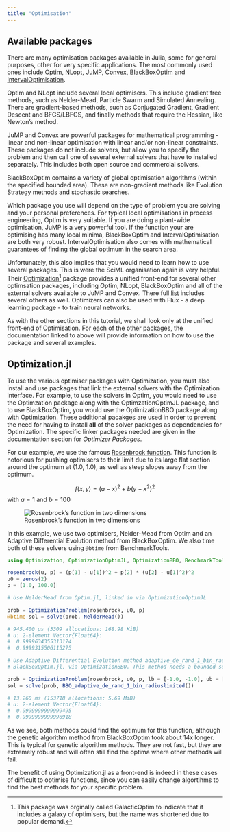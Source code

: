 ```yaml
---
title: "Optimisation"
---
```



## Available packages
There are many optimisation packages available in Julia, some for general purposes, other for very specific applications. The most commonly used ones include [Optim](https://github.com/JuliaNLSolvers/Optim.jl), [NLopt](https://github.com/JuliaOpt/NLopt.jl), [JuMP](https://jump.dev/), [Convex](https://github.com/jump-dev/Convex.jl), [BlackBoxOptim](https://github.com/robertfeldt/BlackBoxOptim.jl) and [IntervalOptimisation](https://juliaintervals.github.io/pages/packages/intervaloptimisation/). 

Optim and NLopt include several local optimisers. This include gradient free methods, such as Nelder-Mead, Particle Swarm and Simulated Annealing. There are gradient-based methods, such as Conjugated Gradient, Gradient Descent and BFGS/LBFGS, and finally methods that require the Hessian, like Newton's method.

JuMP and Convex are powerful packages for mathematical programming - linear and non-linear optimisation with linear and/or non-linear constraints. These packages do not include solvers, but allow you to specify the problem and then call one of several external solvers that have to installed separately. This includes both open source and commercial solvers.

BlackBoxOptim contains a variety of global optimisation algorithms (within the specified bounded area). These are non-gradient methods like Evolution Strategy methods and stochastic searches.

Which package you use will depend on the type of problem you are solving and your personal preferences. For typical local optimisations in process engineering, Optim is very suitable. If you are doing a plant-wide optimisation, JuMP is a very powerful tool. If the function your are optimising has many local minima, BlackBoxOptim and IntervalOptimisation are both very robust. IntervalOptimisation also comes with mathematical guarantees of finding the global optimum in the search area.

Unfortunately, this also implies that you would need to learn how to use several packages. This is were the SciML organisation again is very helpful. Their [Optimization](https://docs.sciml.ai/Optimization/stable/)^[This package was orginally called GalacticOptim to indicate that it includes a galaxy of optimisers, but the name was shortened due to popular demand.] package provides a unified front-end for several other optimsation packages, including Optim, NLopt, BlackBoxOptim and all of the external solvers available to JuMP and Convex. There full [list](https://docs.sciml.ai/Optimization/stable/#Overview-of-the-Optimizers) includes several others as well. Optimizers can also be used with Flux - a deep learning package - to train neural networks.

As with the other sections in this tutorial, we shall look only at the unified front-end of Optimisation. For each of the other packages, the documentation linked to above will provide information on how to use the package and several examples.

## Optimization.jl
To use the various optimiser packages with Optimization, you must also install and use packages that link the external solvers with the Optimization interface. For example, to use the solvers in Optim, you would need to use the Optimzation package along with the OptimzationOptimJL  package, and to use BlackBoxOptim, you would use the OptimizationBBO package along with Optimization. These additional pacakges are used in order to prevent the need for having to install **all** of the solver packages as dependencies for Optimization. The specific linker packages needed are given in the documentation section for *Optimizer Packages*.

For our example, we use the famous [Rosenbrock function](https://en.wikipedia.org/wiki/Rosenbrock_function). This function is notorious for pushing optimisers to their limit due to its large flat section around the optimum at (1.0, 1.0), as well as steep slopes away from the optimum.

$$f(x, y) = (a - x)^2 + b(y - x^2)^2$$
with $a = 1$ and $b = 100$

![Rosenbrock's function in two dimensions](/img/rosebrock.svg)

In this example, we use two optimisers, Nelder-Mead from Optim and an Adaptive Differential Evolution method from BlackBoxOptim. We also time both of these solvers using `@btime` from BenchmarkTools.

```julia
using Optimization, OptimizationOptimJL, OptimizationBBO, BenchmarkTools

rosenbrock(u, p) = (p[1] - u[1])^2 + p[2] * (u[2] - u[1]^2)^2
u0 = zeros(2)
p = [1.0, 100.0]

# Use NelderMead from Optim.jl, linked in via OptimizationOptimJL

prob = OptimizationProblem(rosenbrock, u0, p)
@btime sol = solve(prob, NelderMead())

# 945.400 μs (3309 allocations: 168.98 KiB)
# u: 2-element Vector{Float64}:
#  0.9999634355313174
#  0.9999315506115275

# Use Adaptive Differential Evolution method adaptive_de_rand_1_bin_radiuslimited from
# BlackBoxOptim.jl, via OptimizationBBO. This method needs a bounded search area.

prob = OptimizationProblem(rosenbrock, u0, p, lb = [-1.0, -1.0], ub = [1.0, 1.0])
sol = solve(prob, BBO_adaptive_de_rand_1_bin_radiuslimited())

# 13.260 ms (153718 allocations: 5.69 MiB)
# u: 2-element Vector{Float64}:
#  0.9999999999999495
#  0.9999999999998918
```

As we see,  both methods could find the optimum for this function, although the genetic algorithm method from BlackBoxOptim took about 14x longer. This is typical for genetic algorithm methods. They are not fast, but they are extremely robust and will often still find the optima where other methods will fail.

The benefit of using Optimization.jl as a front-end is indeed in these cases of difficult to optimise functions, since you can easily change algortihms to find the best methods for your specific problem.